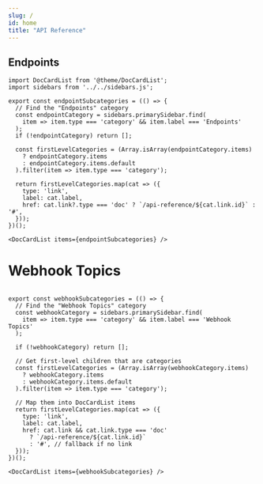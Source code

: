 ```yaml
---
slug: /
id: home
title: "API Reference"
---
```


<h2>Endpoints</h2>

```mdx-code-block
import DocCardList from '@theme/DocCardList';
import sidebars from '../../sidebars.js';

export const endpointSubcategories = (() => {
  // Find the "Endpoints" category
  const endpointCategory = sidebars.primarySidebar.find(
    item => item.type === 'category' && item.label === 'Endpoints'
  );
  if (!endpointCategory) return [];

  const firstLevelCategories = (Array.isArray(endpointCategory.items)
    ? endpointCategory.items
    : endpointCategory.items.default
  ).filter(item => item.type === 'category');

  return firstLevelCategories.map(cat => ({
    type: 'link',
    label: cat.label,
    href: cat.link?.type === 'doc' ? `/api-reference/${cat.link.id}` : '#',
  }));
})();

<DocCardList items={endpointSubcategories} />
```

<h1>Webhook Topics</h1>


```mdx-code-block

export const webhookSubcategories = (() => {
  // Find the "Webhook Topics" category
  const webhookCategory = sidebars.primarySidebar.find(
    item => item.type === 'category' && item.label === 'Webhook Topics'
  );

  if (!webhookCategory) return [];

  // Get first-level children that are categories
  const firstLevelCategories = (Array.isArray(webhookCategory.items)
    ? webhookCategory.items
    : webhookCategory.items.default
  ).filter(item => item.type === 'category');

  // Map them into DocCardList items
  return firstLevelCategories.map(cat => ({
    type: 'link',
    label: cat.label,
    href: cat.link && cat.link.type === 'doc'
      ? `/api-reference/${cat.link.id}`
      : '#', // fallback if no link
  }));
})();

<DocCardList items={webhookSubcategories} />
```
